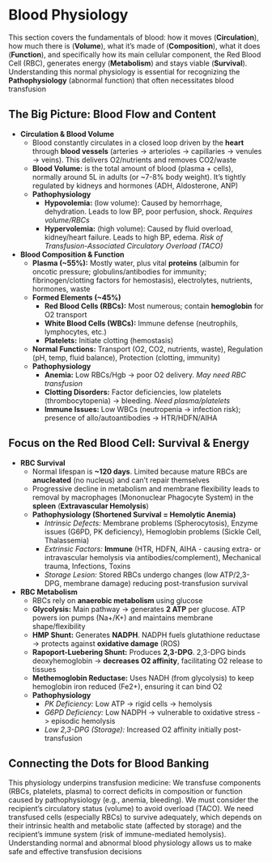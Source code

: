 # Blood Physiology {-}

This section covers the fundamentals of blood: how it moves (**Circulation**), how much there is (**Volume**), what it's made of (**Composition**), what it does (**Function**), and specifically how its main cellular component, the Red Blood Cell (RBC), generates energy (**Metabolism**) and stays viable (**Survival**). Understanding this normal physiology is essential for recognizing the **Pathophysiology** (abnormal function) that often necessitates blood transfusion

## **The Big Picture: Blood Flow and Content** {-}

*  **Circulation & Blood Volume**
    *   Blood constantly circulates in a closed loop driven by the **heart** through **blood vessels** (arteries -> arterioles -> capillaries -> venules -> veins). This delivers O2/nutrients and removes CO2/waste
    *   **Blood Volume:** is the total amount of blood (plasma + cells), normally around 5L in adults (or ~7-8% body weight). It's tightly regulated by kidneys and hormones (ADH, Aldosterone, ANP)
    *   **Pathophysiology**
        *   **Hypovolemia:** (low volume): Caused by hemorrhage, dehydration. Leads to low BP, poor perfusion, shock. *Requires volume/RBCs*
        *   **Hypervolemia:** (high volume): Caused by fluid overload, kidney/heart failure. Leads to high BP, edema. *Risk of Transfusion-Associated Circulatory Overload (TACO)*

*  **Blood Composition & Function**
    *   **Plasma (~55%):** Mostly water, plus vital **proteins** (albumin for oncotic pressure; globulins/antibodies for immunity; fibrinogen/clotting factors for hemostasis), electrolytes, nutrients, hormones, waste
    *   **Formed Elements (~45%)**
        *   **Red Blood Cells (RBCs):** Most numerous; contain **hemoglobin** for O2 transport
        *   **White Blood Cells (WBCs):** Immune defense (neutrophils, lymphocytes, etc.)
        *   **Platelets:** Initiate clotting (hemostasis)
    *   **Normal Functions:** Transport (O2, CO2, nutrients, waste), Regulation (pH, temp, fluid balance), Protection (clotting, immunity)
    *   **Pathophysiology**
        *   **Anemia:** Low RBCs/Hgb -> poor O2 delivery. *May need RBC transfusion*
        *   **Clotting Disorders:** Factor deficiencies, low platelets (thrombocytopenia) -> bleeding. *Need plasma/platelets*
        *   **Immune Issues:** Low WBCs (neutropenia -> infection risk); presence of allo/autoantibodies -> HTR/HDFN/AIHA

## **Focus on the Red Blood Cell: Survival & Energy** {-}

*  **RBC Survival**
    *   Normal lifespan is **~120 days**. Limited because mature RBCs are **anucleated** (no nucleus) and can't repair themselves
    *   Progressive decline in metabolism and membrane flexibility leads to removal by macrophages (Mononuclear Phagocyte System) in the **spleen** (**Extravascular Hemolysis**)
    *   **Pathophysiology (Shortened Survival = Hemolytic Anemia)**
        *   *Intrinsic Defects:* Membrane problems (Spherocytosis), Enzyme issues (G6PD, PK deficiency), Hemoglobin problems (Sickle Cell, Thalassemia)
        *   *Extrinsic Factors:* **Immune** (HTR, HDFN, AIHA - causing extra- or intravascular hemolysis via antibodies/complement), Mechanical trauma, Infections, Toxins
        *   *Storage Lesion:* Stored RBCs undergo changes (low ATP/2,3-DPG, membrane damage) reducing post-transfusion survival

*  **RBC Metabolism**
    *   RBCs rely on **anaerobic metabolism** using glucose
    *   **Glycolysis:** Main pathway -> generates **2 ATP** per glucose. ATP powers ion pumps (Na+/K+) and maintains membrane shape/flexibility
    *   **HMP Shunt:** Generates **NADPH**. NADPH fuels glutathione reductase -> protects against **oxidative damage** (ROS)
    *   **Rapoport-Luebering Shunt:** Produces **2,3-DPG**. 2,3-DPG binds deoxyhemoglobin -> **decreases O2 affinity**, facilitating O2 release to tissues
    *   **Methemoglobin Reductase:** Uses NADH (from glycolysis) to keep hemoglobin iron reduced (Fe2+), ensuring it can bind O2
    *   **Pathophysiology**
        *   *PK Deficiency:* Low ATP -> rigid cells -> hemolysis
        *   *G6PD Deficiency:* Low NADPH -> vulnerable to oxidative stress -> episodic hemolysis
        *   *Low 2,3-DPG (Storage):* Increased O2 affinity initially post-transfusion

## **Connecting the Dots for Blood Banking** {-}

This physiology underpins transfusion medicine: We transfuse components (RBCs, platelets, plasma) to correct deficits in composition or function caused by pathophysiology (e.g., anemia, bleeding). We must consider the recipient's circulatory status (volume) to avoid overload (TACO). We need transfused cells (especially RBCs) to survive adequately, which depends on their intrinsic health and metabolic state (affected by storage) and the recipient's immune system (risk of immune-mediated hemolysis). Understanding normal and abnormal blood physiology allows us to make safe and effective transfusion decisions
